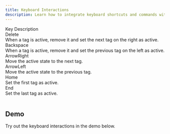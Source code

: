 ```yaml
---
title: Keyboard Interactions
description: Learn how to integrate keyboard shortcuts and commands with the Emblor tag input component.
---
```


<Table>
  <TableHeader>
    <TableRow>
      <TableHead className="w-[100px] border-r">Key</TableHead>
      <TableHead>Description</TableHead>
    </TableRow>
  </TableHeader>
  <TableBody>
    <TableRow>
      <TableCell className="border-r bg-background">
        <div className="rounded-md border bg-muted/50 dark:bg-neutral-900 dark:border-neutral-700 border-b-2 px-1.5 py-[1px] w-fit">
          Delete
        </div>
      </TableCell>
      <TableCell className="bg-background">
        When a tag is active, remove it and set the next tag on the right as active.
      </TableCell>
    </TableRow>
    <TableRow>
      <TableCell className="border-r bg-background">
        <div className="rounded-md border bg-muted/50 dark:bg-neutral-900 dark:border-neutral-700 border-b-2 px-1.5 py-[1px] w-fit">
          Backspace
        </div>
      </TableCell>
      <TableCell className="bg-background">
        When a tag is active, remove it and set the previous tag on the left as active.
      </TableCell>
    </TableRow>
    <TableRow>
      <TableCell className="border-r bg-background">
        <div className="rounded-md border bg-muted/50 dark:bg-neutral-900 dark:border-neutral-700 border-b-2 px-1.5 py-[1px] w-fit">
          ArrowRight
        </div>
      </TableCell>
      <TableCell className="bg-background">Move the active state to the next tag.</TableCell>
    </TableRow>
    <TableRow>
      <TableCell className="border-r bg-background">
        <div className="rounded-md border bg-muted/50 dark:bg-neutral-900 dark:border-neutral-700 border-b-2 px-1.5 py-[1px] w-fit">
          ArrowLeft
        </div>
      </TableCell>
      <TableCell className="bg-background">Move the active state to the previous tag.</TableCell>
    </TableRow>
    <TableRow>
      <TableCell className="border-r bg-background">
        <div className="rounded-md border bg-muted/50 dark:bg-neutral-900 dark:border-neutral-700 border-b-2 px-1.5 py-[1px] w-fit">
          Home
        </div>
      </TableCell>
      <TableCell className="bg-background">Set the first tag as active.</TableCell>
    </TableRow>
    <TableRow>
      <TableCell className="border-r bg-background">
        <div className="rounded-md border bg-muted/50 dark:bg-neutral-900 dark:border-neutral-700 border-b-2 px-1.5 py-[1px] w-fit">
          End
        </div>
      </TableCell>
      <TableCell className="bg-background">Set the last tag as active.</TableCell>
    </TableRow>
  </TableBody>
</Table>

## Demo

Try out the keyboard interactions in the demo below.

<ComponentPreview />
